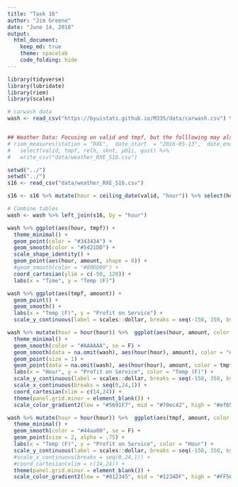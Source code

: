 ```yaml
---
title: "Task 16"
author: "Jim Greene"
date: "June 14, 2018"
output: 
  html_document:
    keep_md: true
    theme: spacelab
    code_folding: hide
---
```


```r
library(tidyverse)
library(lubridate)
library(riem)
library(scales)
```

```r
# carwash data
wash <- read_csv("https://byuistats.github.io/M335/data/carwash.csv") %>% mutate(hour = ceiling_date(time, "hours")) %>% select(hour, 4)


## Weather Data: Focusing on valid and tmpf, but the folllowing may also be of interest: relh, sknt (wind,knots), p01i (precipitation), gust (http://wiki.wunderground.com/index.php/Educational_-_Wind_gusts_vs._gust_speed)
# riem_measures(station = "RXE",  date_start  = "2016-05-13",  date_end  =  "2016-07-18") %>% 
#   select(valid, tmpf, relh, sknt, p01i, gust) %>% 
#   write_csv("data/weather_RXE_S16.csv")

setwd("../")
setwd("../")
s16 <- read_csv("data/weather_RXE_S16.csv")

s16 <- s16 %>% mutate(hour = ceiling_date(valid, "hour")) %>% select(hour, tmpf, relh, sknt, p01i, gust)

# Combine tables
wash <- wash %>% left_join(s16, by = "hour")
```

```r
wash %>% ggplot(aes(hour, tmpf)) +
  theme_minimal() +
  geom_point(color = "#343434") +
  geom_smooth(color = "#5421DD") +
  scale_shape_identity() +
  geom_point(aes(hour, amount, shape = 0)) +
  #geom_smooth(color = "#00DD00") +
  coord_cartesian(ylim = c(-50, 120)) +
  labs(x = "Time", y = "Temp (F)")
```

```r
wash %>% ggplot(aes(tmpf, amount)) +
  geom_point() +
  geom_smooth() +
  labs(x = "Temp (F)", y = "Profit on Service") +
  scale_y_continuous(label = scales::dollar, breaks = seq(-150, 350, by = 25))
```

```r
wash %>% mutate(hour = hour(hour)) %>%  ggplot(aes(hour, amount, color = tmpf)) +
  theme_minimal() +
  geom_smooth(color = "#AAAAAA", se = F) +
  geom_smooth(data = na.omit(wash), aes(hour(hour), amount), color = "#44aa00",se = F) +
  geom_point(size = 1) +
  geom_point(data = na.omit(wash), aes(hour(hour), amount, color = tmpf), size = 2, alpha = .8) +
  labs(x = "Hour", y = "Profit on Service", color = "Temp (F)") +
  scale_y_continuous(label = scales::dollar, breaks = seq(-150, 350, by = 25)) +
  scale_x_continuous(breaks = seq(0,24,1)) +
  coord_cartesian(xlim = c(14,24)) +
  theme(panel.grid.minor = element_blank()) +
  scale_color_gradient2(low = "#5691F7", mid = "#70ec42", high = "#ef6502", midpoint = 65, na.value = "#CCCCCC")
```

```r
wash %>% mutate(hour = hour(hour)) %>%  ggplot(aes(tmpf, amount, color = hour)) +
  theme_minimal() +
  geom_smooth(color = "#44aa00", se = F) +
  geom_point(size = 2, alpha = .75) +
  labs(x = "Temp (F)", y = "Profit on Service", color = "Hour") +
  scale_y_continuous(label = scales::dollar, breaks = seq(-150, 350, by = 25)) +
  #scale_x_continuous(breaks = seq(0,24,1)) +
  #coord_cartesian(xlim = c(14,24)) +
  theme(panel.grid.minor = element_blank()) +
  scale_color_gradient2(low = "#012345", mid = "#1234DF", high = "#FF5660", midpoint = 12, na.value = "#CCCCCC")
```

